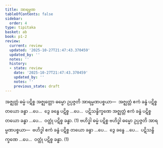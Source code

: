 ```yaml
---
title: အာရမ္မဏ
tableOfContents: false
sidebar:
  order: 4
type: tipitaka
basket: ab
book: p1-2
review:
  current: review
  updated: '2025-10-27T21:47:43.370459'
  updated_by: ''
  notes: ''
  history:
  - state: review
    date: '2025-10-27T21:47:43.370459'
    updated_by: ''
    notes: ''
    previous_state: draft
---
```



<ReviewStatus review={frontmatter.review} showDetails={true} />

<HypothesisAnnotation frontmatter={frontmatter} />

<DynamicBreadcrumb />

<Division number="2" book="p1-2" e="ch" v="37" p="434">

<Paragraph number="2762" book="p1-2">
အဇ္ဈတ္တံ ဓမ္မံ ပဋိစ္စ အဇ္ဈတ္တော ဓမ္မော ဥပ္ပဇ္ဇတိ အာရမ္မဏပစ္စယာ—  အဇ္ဈတ္တံ ဧကံ ခန္ဓံ ပဋိစ္စ တယော ခန္ဓာ …ပေ…  ဒွေ ခန္ဓေ ပဋိစ္စ …ပေ…  ပဋိသန္ဓိက္ခဏေ အဇ္ဈတ္တံ ဧကံ ခန္ဓံ ပဋိစ္စ တယော ခန္ဓာ …ပေ…  ဝတ္ထုံ ပဋိစ္စ ခန္ဓာ. (1)
</Paragraph>

<Paragraph number="2763" book="p1-2">
ဗဟိဒ္ဓါ ဓမ္မံ ပဋိစ္စ ဗဟိဒ္ဓါ ဓမ္မော ဥပ္ပဇ္ဇတိ အာရမ္မဏပစ္စယာ—  ဗဟိဒ္ဓါ ဧကံ ခန္ဓံ ပဋိစ္စ တယော ခန္ဓာ …ပေ…  ဒွေ ခန္ဓေ …ပေ…  ပဋိသန္ဓိက္ခဏေ …ပေ…  ဝတ္ထုံ ပဋိစ္စ ခန္ဓာ. (1)
</Paragraph>
</Division>